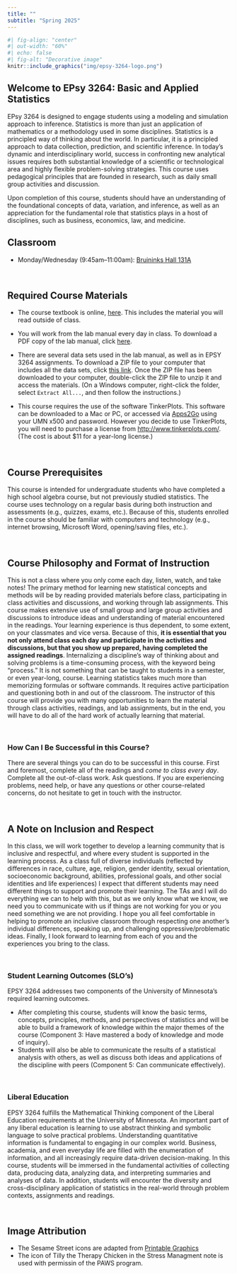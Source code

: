 ```yaml
---
title: ""
subtitle: "Spring 2025"
---
```



```r
#| fig-align: "center"
#| out-width: "60%"
#| echo: false
#| fig-alt: "Decorative image"
knitr::include_graphics("img/epsy-3264-logo.png")
```


## Welcome to EPsy 3264: Basic and Applied Statistics

EPsy 3264 is designed to engage students using a modeling and simulation approach to inference. Statistics is more than just an application of mathematics or a methodology used in some disciplines. Statistics is a principled way of thinking about the world. In particular, it is a principled approach to data collection, prediction, and scientific inference. In today's dynamic and interdisciplinary world, success in confronting new analytical issues requires both substantial knowledge of a scientific or technological area and highly flexible problem-solving strategies. This course uses pedagogical principles that are founded in research, such as daily small group activities and discussion. 

Upon completion of this course, students should have an understanding of the foundational concepts of data, variation, and inference, as well as an appreciation for the fundamental role that statistics plays in a host of disciplines, such as business, economics, law, and medicine.


## Classroom

- Monday/Wednesday (9:45am&ndash;11:00am): [Bruininks Hall 131A](https://campusmaps.umn.edu/robert-h-bruininks-hall)


<br />


## Required Course Materials

- The course textbook is online, [here](https://zief0002.github.io/statistical-thinking/). This includes the material you will read outside of class.

- You will work from the lab manual every day in class. To download a PDF copy of the lab manual, click [here](https://github.com/zief0002/statistical-thinking/blob/master/statistical-thinking-v4_4.pdf?raw=true).

- There are several data sets used in the lab manual, as well as in EPSY 3264 assignments. To download a ZIP file to your computer that includes all the data sets, click [this link](https://github.com/zief0002/statistical-thinking/blob/master/tp3-data.zip?raw=true). Once the ZIP file has been downloaded to your computer, double-click the ZIP file to unzip it and access the materials. (On a Windows computer, right-click the folder, select `Extract All...`, and then follow the instructions.)

- This course requires the use of the software TinkerPlots. This software can be downloaded to a Mac or PC, or accessed via [Apps2Go](https://apps.umn.edu/) using your UMN x500 and password. However you decide to use TinkerPlots, you will need to purchase a license from <http://www.tinkerplots.com/>. (The cost is about $11 for a year-long license.)

<br />


## Course Prerequisites

This course is intended for undergraduate students who have completed a high school algebra course, but not previously studied statistics. The course uses technology on a regular basis during both instruction and assessments (e.g., quizzes, exams, etc.). Because of this, students enrolled in the course should be familiar with computers and technology (e.g., internet browsing, Microsoft Word, opening/saving files, etc.).

<br />


## Course Philosophy and Format of Instruction

This is not a class where you only come each day, listen, watch, and take notes! The primary method for learning new statistical concepts and methods will be by reading provided materials before class, participating in class activities and discussions, and working through lab assignments. This course makes extensive use of small group and large group activities and discussions to introduce ideas and understanding of material encountered in the readings. Your learning experience is thus dependent, to some extent, on your classmates and vice versa. Because of this, **it is essential that you not only attend class each day and participate in the activities and discussions, but that you show up prepared, having completed the assigned readings**. Internalizing a discipline's way of thinking about and solving problems is a time-consuming process, with the keyword being "process." It is not something that can be taught to students in a semester, or even year-long, course. Learning statistics takes much more than memorizing formulas or software commands. It requires active participation and questioning both in and out of the classroom. The instructor of this course will provide you with many opportunities to learn the material through class activities, readings, and lab assignments, but in the end, you will have to do all of the hard work of actually learning that material. 

<br />


:::success
### How Can I Be Successful in this Course?

There are several things you can do to be successful in this course. First and foremost, complete all of the readings and *come to class every day*. Complete all the out-of-class work. Ask questions. If you are experiencing problems, need help, or have any questions or other course-related concerns, do not hesitate to get in touch with the instructor.
:::

<br />


## A Note on Inclusion and Respect

In this class, we will work together to develop a learning community that is inclusive and respectful, and where every student is supported in the learning process. As a class full of diverse individuals (reflected by differences in race, culture, age, religion, gender identity, sexual orientation, socioeconomic background, abilities, professional goals, and other social identities and life experiences) I expect that different students may need different things to support and promote their learning. The TAs and I will do everything we can to help with this, but as we only know what we know, we need you to communicate with us if things are not working for you or you need something we are not providing. I hope you all feel comfortable in helping to promote an inclusive classroom through respecting one another's individual differences, speaking up, and challenging oppressive/problematic ideas. Finally, I look forward to learning from each of you and the experiences you bring to the class. 



<br />

:::slo
### Student Learning Outcomes (SLO's)

EPSY 3264 addresses two components of the University of Minnesota's required learning outcomes. 

- After completing this course, students will know the basic terms, concepts, principles, methods, and perspectives of statistics and will be able to build a framework of knowledge within the major themes of the course (Component 3: Have mastered a body of knowledge and mode of inquiry). 
- Students will also be able to communicate the results of a statistical analysis with others, as well as discuss both ideas and applications of the discipline with peers (Component 5: Can communicate effectively). 
:::


<br />

:::liberaled
### Liberal Education

EPSY 3264 fulfills the Mathematical Thinking component of the Liberal Education requirements at the University of Minnesota. An important part of any liberal education is learning to use abstract thinking and symbolic language to solve practical problems. Understanding quantitative information is fundamental to engaging in our complex world. Business, academia, and even everyday life are filled with the enumeration of information, and all increasingly require data-driven decision-making. In this course, students will be immersed in the fundamental activities of collecting data, producing data, analyzing data, and interpreting summaries and analyses of data. In addition, students will encounter the diversity and cross-disciplinary application of statistics in the real-world through problem contexts, assignments and readings.
:::

<br />


## Image Attribution

- The Sesame Street icons are adapted from [Printable Graphics](https://www.printablee.com/post_sesame-street-face-templates-printable_242747/)
- The icon of Tilly the Therapy Chicken in the Stress Managment note is used with permissin of the PAWS program.